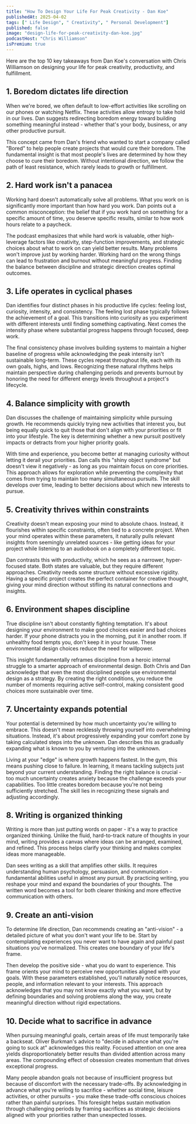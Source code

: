```yaml
---
title: "How To Design Your Life For Peak Creativity - Dan Koe"
publishedAt: 2025-04-02
tags: [" Life Design", " Creativity", " Personal Development"]
published: false
image: "design-life-for-peak-creativity-dan-koe.jpg"
podcastHost: "Chris Williamson"
isPremium: true
---
```



<PodcastSummaryPageLayout frontmatter={frontmatter}>

Here are the top 10 key takeaways from Dan Koe's conversation with Chris Williamson on designing your life for peak creativity, productivity, and fulfillment.

## 1. Boredom dictates life direction

When we're bored, we often default to low-effort activities like scrolling on our phones or watching Netflix. These activities allow entropy to take hold in our lives. Dan suggests redirecting boredom energy toward building something meaningful instead - whether that's your body, business, or any other productive pursuit.

This concept came from Dan's friend who wanted to start a company called "Bored" to help people create projects that would cure their boredom. The fundamental insight is that most people's lives are determined by how they choose to cure their boredom. Without intentional direction, we follow the path of least resistance, which rarely leads to growth or fulfillment.

## 2. Hard work isn't a panacea

Working hard doesn't automatically solve all problems. What you work on is significantly more important than how hard you work. Dan points out a common misconception: the belief that if you work hard on something for a specific amount of time, you deserve specific results, similar to how work hours relate to a paycheck.

The podcast emphasizes that while hard work is valuable, other high-leverage factors like creativity, step-function improvements, and strategic choices about what to work on can yield better results. Many problems won't improve just by working harder. Working hard on the wrong things can lead to frustration and burnout without meaningful progress. Finding the balance between discipline and strategic direction creates optimal outcomes.

## 3. Life operates in cyclical phases

Dan identifies four distinct phases in his productive life cycles: feeling lost, curiosity, intensity, and consistency. The feeling lost phase typically follows the achievement of a goal. This transitions into curiosity as you experiment with different interests until finding something captivating. Next comes the intensity phase where substantial progress happens through focused, deep work.

The final consistency phase involves building systems to maintain a higher baseline of progress while acknowledging the peak intensity isn't sustainable long-term. These cycles repeat throughout life, each with its own goals, highs, and lows. Recognizing these natural rhythms helps maintain perspective during challenging periods and prevents burnout by honoring the need for different energy levels throughout a project's lifecycle.

## 4. Balance simplicity with growth

Dan discusses the challenge of maintaining simplicity while pursuing growth. He recommends quickly trying new activities that interest you, but being equally quick to quit those that don't align with your priorities or fit into your lifestyle. The key is determining whether a new pursuit positively impacts or detracts from your higher priority goals.

With time and experience, you become better at managing curiosity without letting it derail your priorities. Dan calls this "shiny object syndrome" but doesn't view it negatively - as long as you maintain focus on core priorities. This approach allows for exploration while preventing the complexity that comes from trying to maintain too many simultaneous pursuits. The skill develops over time, leading to better decisions about which new interests to pursue.

## 5. Creativity thrives within constraints

Creativity doesn't mean exposing your mind to absolute chaos. Instead, it flourishes within specific constraints, often tied to a concrete project. When your mind operates within these parameters, it naturally pulls relevant insights from seemingly unrelated sources - like getting ideas for your project while listening to an audiobook on a completely different topic.

Dan contrasts this with productivity, which he sees as a narrower, hyper-focused state. Both states are valuable, but they require different approaches. Creativity needs some structure without excessive rigidity. Having a specific project creates the perfect container for creative thought, giving your mind direction without stifling its natural connections and insights.

## 6. Environment shapes discipline

True discipline isn't about constantly fighting temptation. It's about designing your environment to make good choices easier and bad choices harder. If your phone distracts you in the morning, put it in another room. If unhealthy food tempts you, don't keep it in your house. These environmental design choices reduce the need for willpower.

This insight fundamentally reframes discipline from a heroic internal struggle to a smarter approach of environmental design. Both Chris and Dan acknowledge that even the most disciplined people use environmental design as a strategy. By creating the right conditions, you reduce the number of moments requiring active self-control, making consistent good choices more sustainable over time.

## 7. Uncertainty expands potential

Your potential is determined by how much uncertainty you're willing to embrace. This doesn't mean recklessly throwing yourself into overwhelming situations. Instead, it's about progressively expanding your comfort zone by taking calculated steps into the unknown. Dan describes this as gradually expanding what is known to you by venturing into the unknown.

Living at your "edge" is where growth happens fastest. In the gym, this means pushing close to failure. In learning, it means tackling subjects just beyond your current understanding. Finding the right balance is crucial - too much uncertainty creates anxiety because the challenge exceeds your capabilities. Too little creates boredom because you're not being sufficiently stretched. The skill lies in recognizing these signals and adjusting accordingly.

## 8. Writing is organized thinking

Writing is more than just putting words on paper - it's a way to practice organized thinking. Unlike the fluid, hard-to-track nature of thoughts in your mind, writing provides a canvas where ideas can be arranged, examined, and refined. This process helps clarify your thinking and makes complex ideas more manageable.

Dan sees writing as a skill that amplifies other skills. It requires understanding human psychology, persuasion, and communication - fundamental abilities useful in almost any pursuit. By practicing writing, you reshape your mind and expand the boundaries of your thoughts. The written word becomes a tool for both clearer thinking and more effective communication with others.

## 9. Create an anti-vision

To determine life direction, Dan recommends creating an "anti-vision" - a detailed picture of what you don't want your life to be. Start by contemplating experiences you never want to have again and painful past situations you've normalized. This creates one boundary of your life's frame.

Then develop the positive side - what you do want to experience. This frame orients your mind to perceive new opportunities aligned with your goals. With these parameters established, you'll naturally notice resources, people, and information relevant to your interests. This approach acknowledges that you may not know exactly what you want, but by defining boundaries and solving problems along the way, you create meaningful direction without rigid expectations.

## 10. Decide what to sacrifice in advance

When pursuing meaningful goals, certain areas of life must temporarily take a backseat. Oliver Burkman's advice to "decide in advance what you're going to suck at" acknowledges this reality. Focused attention on one area yields disproportionately better results than divided attention across many areas. The compounding effect of obsession creates momentum that drives exceptional progress.

Many people abandon goals not because of insufficient progress but because of discomfort with the necessary trade-offs. By acknowledging in advance what you're willing to sacrifice - whether social time, leisure activities, or other pursuits - you make these trade-offs conscious choices rather than painful surprises. This foresight helps sustain motivation through challenging periods by framing sacrifices as strategic decisions aligned with your priorities rather than unexpected losses.

</PodcastSummaryPageLayout>
